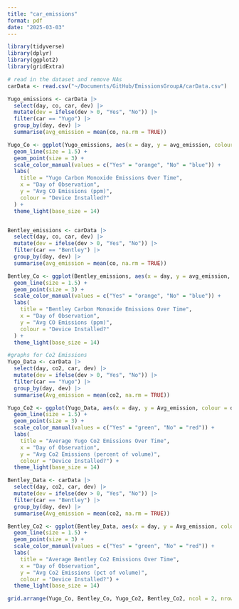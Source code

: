 ```yaml
---
title: "car_emissions"
format: pdf
date: "2025-03-03"
---
```


```r
library(tidyverse)
library(dplyr)
library(ggplot2)
library(gridExtra)
```

```r
# read in the dataset and remove NAs
carData <- read.csv("~/Documents/GitHub/EmissionsGroupA/carData.csv")
```

```r
Yugo_emissions <- carData |>
  select(day, co, car, dev) |>
  mutate(dev = ifelse(dev > 0, "Yes", "No")) |>
  filter(car == "Yugo") |>
  group_by(day, dev) |>
  summarise(avg_emission = mean(co, na.rm = TRUE))

Yugo_Co <- ggplot(Yugo_emissions, aes(x = day, y = avg_emission, colour = dev, group = dev)) +
  geom_line(size = 1.5) + 
  geom_point(size = 3) + 
  scale_color_manual(values = c("Yes" = "orange", "No" = "blue")) + 
  labs(
    title = "Yugo Carbon Monoxide Emissions Over Time",
    x = "Day of Observation",
    y = "Avg CO Emissions (ppm)",
    colour = "Device Installed?"
  ) +
  theme_light(base_size = 14)  


Bentley_emissions <- carData |>
  select(day, co, car, dev) |>
  mutate(dev = ifelse(dev > 0, "Yes", "No")) |>
  filter(car == "Bentley") |>
  group_by(day, dev) |>
  summarise(avg_emission = mean(co, na.rm = TRUE))

Bentley_Co <- ggplot(Bentley_emissions, aes(x = day, y = avg_emission, colour = dev, group = dev)) +
  geom_line(size = 1.5) +
  geom_point(size = 3) +  
  scale_color_manual(values = c("Yes" = "orange", "No" = "blue")) + 
  labs(
    title = "Bentley Carbon Monoxide Emissions Over Time",
    x = "Day of Observation",
    y = "Avg CO Emissions (ppm)",
    colour = "Device Installed?"
  ) +
  theme_light(base_size = 14)

#graphs for Co2 Emissions
Yugo_Data <- carData |>
  select(day, co2, car, dev) |>
  mutate(dev = ifelse(dev > 0, "Yes", "No")) |>
  filter(car == "Yugo") |>
  group_by(day, dev) |>
  summarise(Avg_emission = mean(co2, na.rm = TRUE))

Yugo_Co2 <- ggplot(Yugo_Data, aes(x = day, y = Avg_emission, colour = dev, group = dev)) +
  geom_line(size = 1.5) +  
  geom_point(size = 3) +
  scale_color_manual(values = c("Yes" = "green", "No" = "red")) +
  labs(
    title = "Average Yugo Co2 Emissions Over Time",
    x = "Day of Observation",
    y = "Avg Co2 Emissions (percent of volume)",
    colour = "Device Installed?") +
  theme_light(base_size = 14)

Bentley_Data <- carData |>
  select(day, co2, car, dev) |>
  mutate(dev = ifelse(dev > 0, "Yes", "No")) |>
  filter(car == "Bentley") |>
  group_by(day, dev) |>
  summarise(Avg_emission = mean(co2, na.rm = TRUE))

Bentley_Co2 <- ggplot(Bentley_Data, aes(x = day, y = Avg_emission, colour = dev, group = dev)) +
  geom_line(size = 1.5) + 
  geom_point(size = 3) +
  scale_color_manual(values = c("Yes" = "green", "No" = "red")) +
  labs(
    title = "Average Bentley Co2 Emissions Over Time",
    x = "Day of Observation",
    y = "Avg Co2 Emissions (pct of volume)",
    colour = "Device Installed?") +
  theme_light(base_size = 14)

grid.arrange(Yugo_Co, Bentley_Co, Yugo_Co2, Bentley_Co2, ncol = 2, nrow = 2)
```


